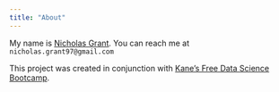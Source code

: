 ```yaml
---
title: "About"
---
```


My name is [Nicholas Grant](https://github.com/nicholasgrant97). You can reach me at `nicholas.grant97@gmail.com`

This project was created in conjunction with [Kane’s Free Data Science Bootcamp](https://bootcamp.davidkane.info/).